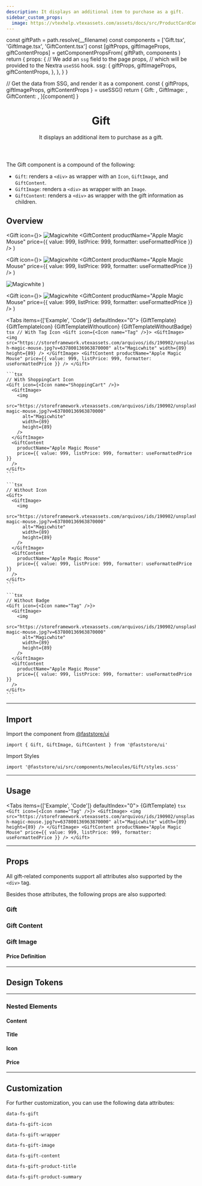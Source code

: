 ```yaml
---
description: It displays an additional item to purchase as a gift.
sidebar_custom_props:
  image: https://vtexhelp.vtexassets.com/assets/docs/src/ProductCardComponent___e6502d57cf7e5bf247f86b64577d4141.png
---
```




  const giftPath = path.resolve(__filename)
  const components = ['Gift.tsx', 'GiftImage.tsx', 'GiftContent.tsx']
  const [giftProps, giftImageProps, giftContentProps] = getComponentPropsFrom(
    giftPath,
    components
  )
  return {
    props: {
      // We add an `ssg` field to the page props,
      // which will be provided to the Nextra `useSSG` hook.
      ssg: {
        giftProps,
        giftImageProps,
        giftContentProps,
      },
    },
  }
}

  // Get the data from SSG, and render it as a component.
  const { giftProps, giftImageProps, giftContentProps } = useSSG()
  return {
    Gift: <PropsSection propsList={giftProps} />,
    GiftImage: <PropsSection propsList={giftImageProps} />,
    GiftContent: <PropsSection propsList={giftContentProps} />,
  }[component]
}

<header>

# Gift

It displays an additional item to purchase as a gift.

</header>

The Gift component is a compound of the following:

- `Gift`: renders a `<div>` as wrapper with an `Icon`, `GiftImage`, and `GiftContent`.
- `GiftImage`: renders a `<div>` as wrapper with an `Image`.
- `GiftContent`: renders a `<div>` as wrapper with the gift information as children.

## Overview

  <Gift icon={<Icon name="Tag" />}>
    <GiftImage>
      <img
        src="https://storeframework.vtexassets.com/arquivos/ids/190902/unsplash-magic-mouse.jpg?v=637800136963870000"
        alt="Magicwhite"
        width={89}
        height={89}
      />
    </GiftImage>
    <GiftContent
      productName="Apple Magic Mouse"
      price={{ value: 999, listPrice: 999, formatter: useFormattedPrice }}
    />
  </Gift>
)

  <Gift icon={<Icon name="ShoppingCart" />}>
    <GiftImage>
      <img
        src="https://storeframework.vtexassets.com/arquivos/ids/190902/unsplash-magic-mouse.jpg?v=637800136963870000"
        alt="Magicwhite"
        width={89}
        height={89}
      />
    </GiftImage>
    <GiftContent
      productName="Apple Magic Mouse"
      price={{ value: 999, listPrice: 999, formatter: useFormattedPrice }}
    />
  </Gift>
)

  <Gift>
    <GiftImage>
      <img
        src="https://storeframework.vtexassets.com/arquivos/ids/190902/unsplash-magic-mouse.jpg?v=637800136963870000"
        alt="Magicwhite"
        width={89}
        height={89}
      />
    </GiftImage>
    <GiftContent
      productName="Apple Magic Mouse"
      price={{ value: 999, listPrice: 999, formatter: useFormattedPrice }}
    />
  </Gift>
)

  <Gift icon={<Icon name="Tag" />}>
    <GiftImage>
      <img
        src="https://storeframework.vtexassets.com/arquivos/ids/190902/unsplash-magic-mouse.jpg?v=637800136963870000"
        alt="Magicwhite"
        width={89}
        height={89}
      />
    </GiftImage>
    <GiftContent
      productName="Apple Magic Mouse"
      price={{ value: 999, listPrice: 999, formatter: useFormattedPrice }}
    />
  </Gift>
)

<Tabs items={['Example', 'Code']} defaultIndex="0">
  <Tab>
    <OverviewSection bigGap>{GiftTemplate} {GiftTemplateIcon}</OverviewSection>
    <OverviewSection bigGap>{GiftTemplateWithoutIcon} {GiftTemplateWithoutBadge}</OverviewSection>
  </Tab>
  <Tab>
    ```tsx
    // With Tag Icon
    <Gift icon={<Icon name="Tag" />}>
      <GiftImage>
        <img
          src="https://storeframework.vtexassets.com/arquivos/ids/190902/unsplash-magic-mouse.jpg?v=637800136963870000"
          alt="Magicwhite"
          width={89}
          height={89}
        />
      </GiftImage>
      <GiftContent
        productName="Apple Magic Mouse"
        price={{ value: 999, listPrice: 999, formatter: useFormattedPrice }}
      />
    </Gift>
    ```

    ```tsx
    // With ShoppingCart Icon
    <Gift icon={<Icon name="ShoppingCart" />}>
      <GiftImage>
        <img
          src="https://storeframework.vtexassets.com/arquivos/ids/190902/unsplash-magic-mouse.jpg?v=637800136963870000"
          alt="Magicwhite"
          width={89}
          height={89}
        />
      </GiftImage>
      <GiftContent
        productName="Apple Magic Mouse"
        price={{ value: 999, listPrice: 999, formatter: useFormattedPrice }}
      />
    </Gift>
    ```

    ```tsx
    // Without Icon
    <Gift>
      <GiftImage>
        <img
          src="https://storeframework.vtexassets.com/arquivos/ids/190902/unsplash-magic-mouse.jpg?v=637800136963870000"
          alt="Magicwhite"
          width={89}
          height={89}
        />
      </GiftImage>
      <GiftContent
        productName="Apple Magic Mouse"
        price={{ value: 999, listPrice: 999, formatter: useFormattedPrice }}
      />
    </Gift>
    ```

    ```tsx
    // Without Badge
    <Gift icon={<Icon name="Tag" />}>
      <GiftImage>
        <img
          src="https://storeframework.vtexassets.com/arquivos/ids/190902/unsplash-magic-mouse.jpg?v=637800136963870000"
          alt="Magicwhite"
          width={89}
          height={89}
        />
      </GiftImage>
      <GiftContent
        productName="Apple Magic Mouse"
        price={{ value: 999, listPrice: 999, formatter: useFormattedPrice }}
      />
    </Gift>
    ```

  </Tab>
</Tabs>

---

## Import

Import the component from [@faststore/ui](/../components)

```tsx
import { Gift, GiftImage, GiftContent } from '@faststore/ui'
```

Import Styles

```tsx
import '@faststore/ui/src/components/molecules/Gift/styles.scss'
```

---

## Usage

<Tabs items={['Example', 'Code']} defaultIndex="0">
  <Tab>
    <OverviewSection>{GiftTemplate}</OverviewSection>
  </Tab>
  <Tab>
    ```tsx
    <Gift icon={<Icon name="Tag" />}>
      <GiftImage>
        <img
          src="https://storeframework.vtexassets.com/arquivos/ids/190902/unsplash-magic-mouse.jpg?v=637800136963870000"
          alt="Magicwhite"
          width={89}
          height={89}
        />
      </GiftImage>
      <GiftContent
        productName="Apple Magic Mouse"
        price={{ value: 999, listPrice: 999, formatter: useFormattedPrice }}
      />
    </Gift>
    ```
  </Tab>
</Tabs>

---

## Props

All gift-related components support all attributes also supported by the `<div>` tag.

Besides those attributes, the following props are also supported:

### Gift

<GiftPropsSection component="Gift" />

### Gift Content

<GiftPropsSection component="GiftContent" />

### Gift Image

<GiftPropsSection component="GiftImage" />

#### Price Definition

<PropsSection propsList={propsPriceDefinition} />

---

## Design Tokens

<TokenTable>
  <TokenRow token="--fs-gift-height" value="var(--fs-spacing-12)" />
  <TokenRow token="--fs-gift-bkg-color" value="var(--fs-control-bkg)" isColor />
  <TokenDivider />
  <TokenRow token="--fs-gift-border-width" value="var(--fs-border-width)" />
  <TokenRow
    token="--fs-gift-border-color"
    value="var(--fs-border-color-light)"
    isColor
  />
  <TokenRow token="--fs-gift-border-radius" value="var(--fs-border-radius)" />
</TokenTable>

---

### Nested Elements

#### Content

<TokenTable>
  <TokenRow
    token="--fs-gift-content-padding"
    value="var(--fs-gift-gap) var(--fs-gift-gap) var(--fs-gift-gap) 0"
  />
  <TokenRow token="--fs-gift-content-row-gap" value="var(--fs-spacing-0)" />
</TokenTable>

#### Title

<TokenTable>
  <TokenRow token="--fs-gift-title-line-height" value="1.25" />
  <TokenRow token="--fs-gift-title-size" value="var(--fs-text-size-body)" />
  <TokenRow
    token="--fs-gift-title-color"
    value="var(--fs-color-text)"
    isColor
  />
</TokenTable>

#### Icon

<TokenTable>
  <TokenRow token="--fs-gift-icon-size" value="1.75rem" />
  <TokenRow token="--fs-gift-icon-padding" value="var(--fs-spacing-0)" />
  <TokenRow
    token="--fs-gift-icon-color"
    value="var(--fs-gift-title-color)"
    globalValue="var(--fs-color-text)"
    isColor
  />
  <TokenRow
    token="--fs-gift-icon-bkg-color"
    value="var(--fs-color-body-bkg)"
    isColor
  />
</TokenTable>

#### Price

<TokenTable>
  <TokenRow token="--fs-gift-price-size" value="var(--fs-text-size-legend)" />
</TokenTable>

---

## Customization

For further customization, you can use the following data attributes:

`data-fs-gift`

`data-fs-gift-icon`

`data-fs-gift-wrapper`

`data-fs-gift-image`

`data-fs-gift-content`

`data-fs-gift-product-title`

`data-fs-gift-product-summary`
